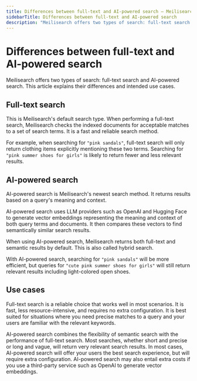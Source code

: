 ```yaml
---
title: Differences between full-text and AI-powered search — Meilisearch documentation
sidebarTitle: Differences between full-text and AI-powered search
description: "Meilisearch offers two types of search: full-text search and AI-powered search. This article explains their differences and intended use cases."
---
```


# Differences between full-text and AI-powered search

Meilisearch offers two types of search: full-text search and AI-powered search. This article explains their differences and intended use cases.

## Full-text search

This is Meilisearch's default search type. When performing a full-text search, Meilisearch checks the indexed documents for acceptable matches to a set of search terms. It is a fast and reliable search method.

For example, when searching for `"pink sandals"`, full-text search will only return clothing items explicitly mentioning these two terms. Searching for `"pink summer shoes for girls"` is likely to return fewer and less relevant results.

## AI-powered search

AI-powered search is Meilisearch's newest search method. It returns results based on a query's meaning and context.

AI-powered search uses LLM providers such as OpenAI and Hugging Face to generate vector embeddings representing the meaning and context of both query terms and documents. It then compares these vectors to find semantically similar search results.

When using AI-powered search, Meilisearch returns both full-text and semantic results by default. This is also called hybrid search.

With AI-powered search, searching for `"pink sandals"` will be more efficient, but queries for `"cute pink summer shoes for girls"` will still return relevant results including light-colored open shoes.

## Use cases

Full-text search is a reliable choice that works well in most scenarios. It is fast, less resource-intensive, and requires no extra configuration. It is best suited for situations where you need precise matches to a query and your users are familiar with the relevant keywords.

AI-powered search combines the flexibility of semantic search with the performance of full-text search. Most searches, whether short and precise or long and vague, will return very relevant search results. In most cases, AI-powered search will offer your users the best search experience, but will require extra configuration. AI-powered search may also entail extra costs if you use a third-party service such as OpenAI to generate vector embeddings.
